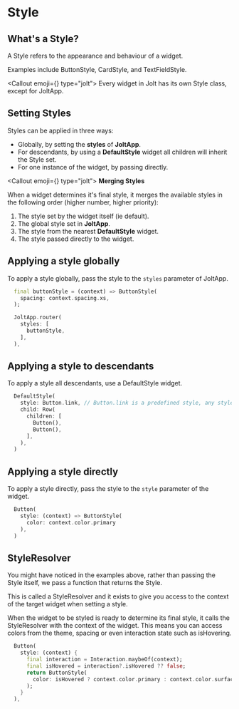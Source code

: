 

# Style

## What's a Style?

A Style refers to the appearance and behaviour of a widget.

Examples include ButtonStyle, CardStyle, and TextFieldStyle.

<Callout emoji={<Info weight="duotone" size='28' />} type="jolt">
  Every widget in Jolt has its own Style class, except for JoltApp.
</Callout>

## Setting Styles

Styles can be applied in three ways:
- Globally, by setting the **styles** of **JoltApp**.
- For descendants, by using a **DefaultStyle** widget all children will inherit the Style set.
- For one instance of the widget, by passing directly.


<Callout emoji={<Intersect weight="duotone" size='28' />} type="jolt">
  **Merging Styles**

  When a widget determines it's final style, it merges the available styles in the following order (higher number, higher priority):
  1. The style set by the widget itself (ie default).
  2. The global style set in **JoltApp**.
  3. The style from the nearest **DefaultStyle** widget.
  4. The style passed directly to the widget.
</Callout>

## Applying a style globally

To apply a style globally, pass the style to the `styles` parameter of JoltApp. 

```dart
  final buttonStyle = (context) => ButtonStyle(
    spacing: context.spacing.xs,
  );

  JoltApp.router(
    styles: [
      buttonStyle,
    ],
  ),
```

## Applying a style to descendants

To apply a style all descendants, use a DefaultStyle widget.

```dart
  DefaultStyle(
    style: Button.link, // Button.link is a predefined style, any style would do here
    child: Row(
      children: [
        Button(),
        Button(),
      ],
    ),
  )
```

## Applying a style directly

To apply a style directly, pass the style to the `style` parameter of the widget. 

```dart
  Button(
    style: (context) => ButtonStyle(
      color: context.color.primary
    ),
  )
```


## StyleResolver

You might have noticed in the examples above, rather than passing the Style itself, we pass a function that returns the Style.

This is called a StyleResolver and it exists to give you access to the context of the target widget when setting a style.

When the widget to be styled is ready to determine its final style, it calls the StyleResolver with the context of the widget. This means you can access colors from the theme, spacing or even interaction state such as isHovering.

```dart
  Button(
    style: (context) { 
      final interaction = Interaction.maybeOf(context);
      final isHovered = interaction?.isHovered ?? false;
      return ButtonStyle(
        color: isHovered ? context.color.primary : context.color.surface,
      );
    }
  ),
```